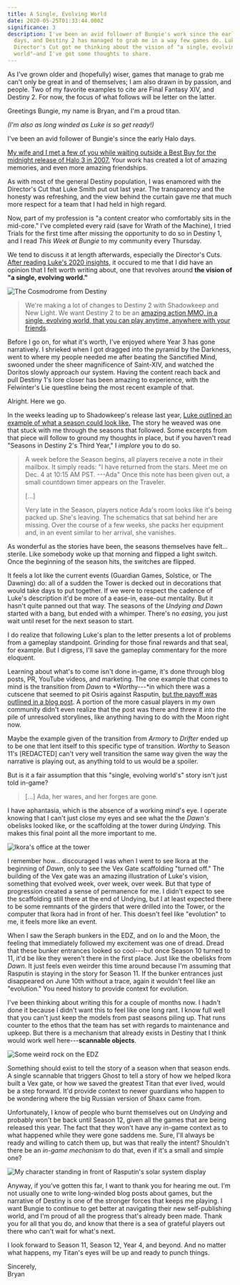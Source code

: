 ```yaml
---
title: A Single, Evolving World
date: 2020-05-25T01:33:44.000Z
significance: 3
description: I've been an avid follower of Bungie's work since the early Halo
  days, and Destiny 2 has managed to grab me in a way few games do. Luke Smith's
  Director's Cut got me thinking about the vision of "a single, evolving
  world"—and I've got some thoughts to share.
---
```


As I've grown older and (hopefully) wiser, games that manage to grab me can't only be great in and of themselves; I am also drawn in by passion, and people. Two of my favorite examples to cite are Final Fantasy XIV, and Destiny 2. For now, the focus of what follows will be letter on the latter.

Greetings Bungie, my name is Bryan, and I'm a proud titan.

_(I'm also as long winded as Luke is so get ready!)_

I've been an avid follower of Bungie's since the early Halo days.

[My wife and I met a few of you while waiting outside a Best Buy for the midnight release of Halo 3 in 2007.](https://www.flickr.com/photos/avalonstar/1445281786/in/album-72157604546111698/%20) Your work has created a lot of amazing memories, and even more amazing friendships.

As with most of the general Destiny population, I was enamored with the Director's Cut that Luke Smith put out last year. The transparency and the honesty was refreshing, and the view behind the curtain gave me that much more respect for a team that I had held in high regard.

Now, part of my profession is "a content creator who comfortably sits in the mid-core." I've completed every raid (save for Wrath of the Machine), I tried Trials for the first time after missing the opportunity to do so in Destiny 1, and I read _This Week at Bungie_ to my community every Thursday.

We tend to discuss it at length afterwards, especially the Director's Cuts. [After reading Luke's 2020 insights](https://www.bungie.net/en/News/Article/48758), it occured to me that I did have an opinion that I felt worth writing about, one that revolves around **the vision of "a single, evolving world."**

![The Cosmodrome from Destiny](/images/posts/2020/single-evolving-world/cosmodrome.png)

> We're making a lot of changes to Destiny 2 with Shadowkeep and New Light. We want Destiny 2 to be an [amazing action MMO, in a single, evolving world, that you can play anytime, anywhere with your friends](https://www.youtube.com/watch?v=WVk4PkTG99o).

Before I go on, for what it's worth, I've enjoyed where Year 3 has gone narratively. I shrieked when I got dragged into the pyramid by the Darkness, went to where my people needed me after beating the Sanctified Mind, swooned under the sheer magnificence of Saint-XIV, and watched the Doritos slowly approach our system. Having the content reach back and pull Destiny 1's lore closer has been amazing to experience, with the Felwinter's Lie questline being the most recent example of that.

Alright. Here we go.

In the weeks leading up to Shadowkeep's release last year, [Luke outlined an example of what a season could look like.](https://www.bungie.net/en/Explore/Detail/News/48097) The story he weaved was one that stuck with me through the seasons that followed. Some excerpts from that piece will follow to ground my thoughts in place, but if you haven't read "Seasons in Destiny 2's Third Year," I _implore_ you to do so.

> A week before the Season begins, all players receive a note in their mailbox. It simply reads: "I have returned from the stars. Meet me on Dec. 4 at 10:15 AM PST. ---Ada" Once this note has been given out, a small countdown timer appears on the Traveler.
>
> [...]
>
> Very late in the Season, players notice Ada's room looks like it's being packed up. She's leaving. The schematics that sat behind her are missing. Over the course of a few weeks, she packs her equipment and, in an event similar to her arrival, she vanishes.

As wonderful as the stories have been, the seasons themselves have felt... sterile. Like somebody woke up that morning and flipped a light switch. Once the beginning of the season hits, the switches are flipped.

It feels a lot like the current events (Guardian Games, Solstice, or The Dawning) do: all of a sudden the Tower is decked out in decorations that would take days to put together. If we were to respect the cadence of Luke's description it'd be more of a ease-in, ease-out mentality. But it hasn't quite panned out that way. The seasons of the _Undying and Dawn_ started with a bang, but ended with a whimper. There's no _easing_, you just wait until reset for the next season to start.

I do realize that following Luke's plan to the letter presents a lot of problems from a gameplay standpoint. Grinding for those final rewards and that seal, for example. But I digress, I'll save the gameplay commentary for the more eloquent.

Learning about what's to come isn't done in-game, it's done through blog posts, PR, YouTube videos, and marketing. The one example that comes to mind is the transition from _Dawn_ to *Worthy---*in which there was a cutscene that seemed to pit Osiris against Rasputin, [but the payoff was outlined in a blog post](https://www.bungie.net/en/Explore/Detail/News/48506). A portion of the more casual players in my own community didn't even realize that the post was there and threw it into the pile of unresolved storylines, like anything having to do with the Moon right now.

Maybe the example given of the transition from _Armory_ to _Drifter_ ended up to be one that lent itself to this specific type of transition. _Worthy_ to Season 11's [REDACTED] can't very well transition the same way given the way the narrative is playing out, as anything told to us would be a spoiler.

But is it a fair assumption that this "single, evolving world's" story isn't just told in-game?

> [...] Ada, her wares, and her forges are gone.

I have aphantasia, which is the absence of a working mind's eye. I operate knowing that I can't just close my eyes and see what the the _Dawn's_ obelisks looked like, or the scaffolding at the tower during _Undying._ This makes this final point all the more important to me.

![Ikora's office at the tower](/images/posts/2020/single-evolving-world/office.png)

I remember how... discouraged I was when I went to see Ikora at the beginning of _Dawn_, only to see the Vex Gate scaffolding "turned off." The building of the Vex gate was an amazing illustration of Luke's vision, something that evolved week, over week, over week. But that type of progression created a sense of permanence for me. I didn't expect to see the scaffolding still there at the end of Undying, but I at least expected there to be some remnants of the girders that were drilled into the Tower, or the computer that Ikora had in front of her. This doesn't feel like "evolution" to me, it feels more like an event.

When I saw the Seraph bunkers in the EDZ, and on Io and the Moon, the feeling that immediately followed my excitement was one of dread. Dread that these bunker entrances looked so cool---but once Season 10 turned to 11, it'd be like they weren't there in the first place. Just like the obelisks from _Dawn_. It just feels even weirder this time around because I'm assuming that Rasputin is staying in the story for Season 11. If the bunker entrances just disappeared on June 10th without a trace, again it wouldn't feel like an "evolution." You need history to provide context for evolution.

I've been thinking about writing this for a couple of months now. I hadn't done it because I didn't want this to feel like one long rant. I know full well that you can't just keep the models from past seasons piling up. That runs counter to the ethos that the team has set with regards to maintenance and upkeep. But there is a mechanism that already exists in Destiny that I think would work well here---**scannable objects**.

![Some weird rock on the EDZ](/images/posts/2020/single-evolving-world/rock.png)

Something should exist to tell the story of a season when that season ends. A single scannable that triggers Ghost to tell a story of how we helped Ikora built a Vex gate, or how we saved the greatest Titan that ever lived, would be a step forward. It'd provide context to newer guardians who happen to be wondering where the big Russian version of Shaxx came from.

Unfortunately, I know of people who burnt themselves out on _Undying_ and probably won't be back until Season 12, given all the games that are being released this year. The fact that they won't have any in-game context as to what happened while they were gone saddens me. Sure, I'll always be ready and willing to catch them up, but was that really the intent? Shouldn't there be an _in-game mechanism_ to do that, even if it's a small and simple one?

![My character standing in front of Rasputin's solar system display](/images/posts/2020/single-evolving-world/rasputin.png)

Anyway, if you've gotten this far, I want to thank you for hearing me out. I'm not usually one to write long-winded blog posts about games, but the narrative of Destiny is one of the stronger forces that keeps me playing. I want Bungie to continue to get better at navigating their new self-publishing world, and I'm proud of all the progress that's already been made. Thank you for all that you do, and know that there is a sea of grateful players out there who can't wait for what's next.

I look forward to Season 11, Season 12, Year 4, and beyond. And no matter what happens, my Titan's eyes will be up and ready to punch things.

Sincerely,  
Bryan
